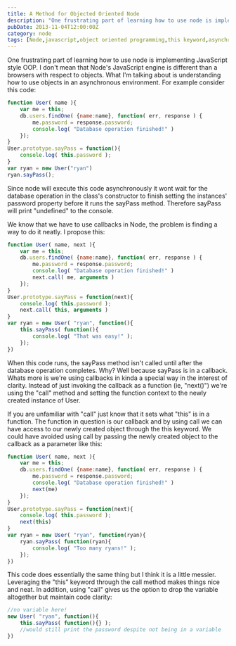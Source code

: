 ```yaml
---
title: A Method for Objected Oriented Node
description: "One frustrating part of learning how to use node is implementing JavaScript style OOP. I don't mean that Node's JavaScript engine is different than a browsers with respect to objects. What I'm talking about is understanding how to use objects in an asynchronous environment."
pubDate: 2013-11-04T12:00:00Z
category: node
tags: [Node,javascript,object oriented programming,this keyword,asynchronous ,callback,call]
---
```


One frustrating part of learning how to use node is implementing JavaScript style OOP. I don't mean that Node's JavaScript engine is different than a browsers with respect to objects. What I'm talking about is understanding how to use objects in an asynchronous environment. For example consider this code:

```javascript
function User( name ){
    var me = this;
    db.users.findOne( {name:name}, function( err, response ) {
        me.password = response.password;
        console.log( "Database operation finished!" )
    });
}
User.prototype.sayPass = function(){
    console.log( this.password );
}
var ryan = new User("ryan")
ryan.sayPass();
```


Since node will execute this code asynchronously it wont wait for the database operation in the class's constructor to finish setting the instances' password property before it runs the sayPass method. Therefore sayPass will print "undefined" to the console.

We know that we have to use callbacks in Node, the problem is finding a way to do it neatly. I propose this:

```javascript
function User( name, next ){
    var me = this;
    db.users.findOne( {name:name}, function( err, response ) {
        me.password = response.password;
        console.log( "Database operation finished!" )
        next.call( me, arguments )
    });
}
User.prototype.sayPass = function(next){
    console.log( this.password );
    next.call( this, arguments )
}
var ryan = new User( "ryan", function(){
    this.sayPass( function(){
        console.log( "That was easy!" );
    });
})
```

When this code runs, the sayPass method isn't called until after the database operation completes. Why? Well because sayPass is in a callback. Whats more is we're using callbacks in kinda a special way in the interest of clarity. Instead of just invoking the callback as a function (ie, "next()") we're using the "call" method and setting the function context to the newly created instance of User.

If you are unfamiliar with "call" just know that it sets what "this" is in a function. The function in question is our callback and by using call we can have access to our newly created object through the this keyword. We could have avoided using call by passing the newly created object to the callback as a parameter like this:

```javascript
function User( name, next ){
    var me = this;
    db.users.findOne( {name:name}, function( err, response ) {
        me.password = response.password;
        console.log( "Database operation finished!" )
        next(me)
    });
}
User.prototype.sayPass = function(next){
    console.log( this.password );
    next(this)
}
var ryan = new User( "ryan", function(ryan){
    ryan.sayPass( function(ryan){
        console.log( "Too many ryans!" );
    });
})
```

This code does essentially the same thing but I think it is a little messier. Leveraging the "this" keyword through the call method makes things nice and neat. In addition, using "call" gives us the option to drop the variable altogether but maintain code clarity:

```javascript
//no variable here!
new User( "ryan", function(){
    this.sayPass( function(){} );
    //would still print the password despite not being in a variable
})
```
